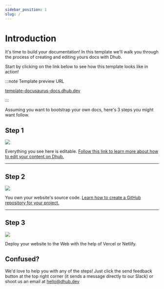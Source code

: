 ```yaml
---
sidebar_position: 1
slug: /
---
```


# Introduction

It's time to build your documentation! In this template we'll walk you through the process of creating and editing yours docs with Dhub.

Start by clicking on the link below to see how this template looks like in action!

:::note Template preview URL

[template-docusaurus-docs.dhub.dev](http://template-docusaurus-docs.dhub.dev)

:::

Assuming you want to bootstrap your own docs, here's 3 steps you might want follow.

## Step 1

[![](/img/step-1.png)](/edit)

Everything you see here is editable. [Follow this link to learn more about how to edit your content on Dhub.](edit.mdx)

---

## **Step 2**

[![](/img/step-2.png)](/push-to-github)

You own your website's source code. [Learn how to create a GitHub repository for your project.](intro.mdx)

---

## **Step 3**

[![](/img/step-3.png)](/deploy-website)

Deploy your website to the Web with the help of Vercel or Netlify.

## Confused?

We'd love to help you with any of the steps! Just click the send feedback button at the top right corner (it sends a message directly to our Slack) or shoot us an email at [hello@dhub.dev](mailto:hello@dhub.dev)

&#x20;
